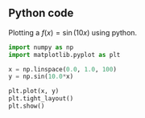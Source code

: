 ## Python code

Plotting a $f(x) = \sin(10x)$ using python.

```python
import numpy as np
import matplotlib.pyplot as plt

x = np.linspace(0.0, 1.0, 100)
y = np.sin(10.0*x)

plt.plot(x, y)
plt.tight_layout()
plt.show()
```
